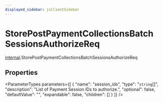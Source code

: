 ```yaml
---
displayed_sidebar: jsClientSidebar
---
```



# StorePostPaymentCollectionsBatchSessionsAuthorizeReq

[internal](../../modules/internal.mdx).StorePostPaymentCollectionsBatchSessionsAuthorizeReq

## Properties

<ParameterTypes parameters={[
  {
    "name": "session_ids",
    "type": "`string`[]",
    "description": "List of Payment Session IDs to authorize.",
    "optional": false,
    "defaultValue": "",
    "expandable": false,
    "children": []
  }
]} />
